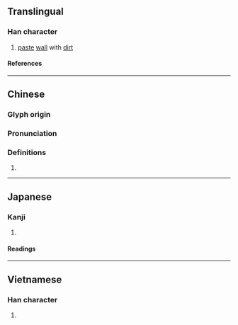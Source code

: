 {{character info/new}}
==Translingual==

===Han character===
{{Han char|rn=75|rad=木|as=11|sn=15|four=46947|canj=DAWE|ids=⿰木曼}}

# [[paste]] [[wall]] with [[dirt]]

====References====
{{Han ref|kx=0548.150|dkj=15394|dj=0936.010|hdz=21279.050|uh=69FE}}

----

==Chinese==
{{zh-forms}}

===Glyph origin===
{{Han etym}}

===Pronunciation===
{{zh-pron
|m=màn,mán
|c=maan6
|mc=y
|oc=y
|ma=
|cat=n
}}

===Definitions===
{{zh-hanzi}}

# {{rfdef|lang=zh}}

----

==Japanese==

===Kanji===
{{ja-kanji|grade=|rs=木11}}

# {{defn|lang=ja|sort=木11}}

====Readings====
{{ja-readings
|on=ばん, まん
|kun=こて
}}

----

==Vietnamese==

===Han character===
{{vi-readings|rs=木11|reading=mận}}

# {{defn|lang=vi|sort=木11}}
